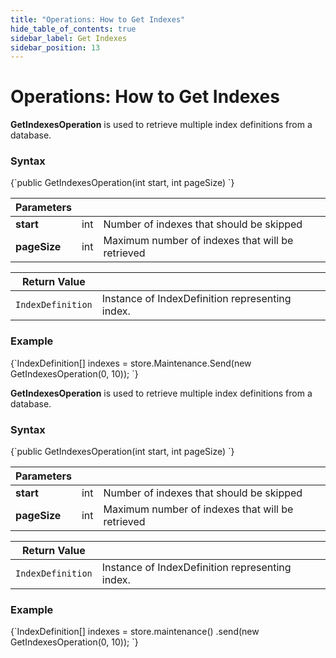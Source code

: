 ```yaml
---
title: "Operations: How to Get Indexes"
hide_table_of_contents: true
sidebar_label: Get Indexes
sidebar_position: 13
---
```





# Operations: How to Get Indexes
<LanguageSwitcher supportedLanguages={supportedLanguages} />
<LanguageContent language="csharp">


**GetIndexesOperation** is used to retrieve multiple index definitions from a database.

### Syntax

<TabItem value="get_2_0" label="get_2_0">
<CodeBlock language="csharp">
{`public GetIndexesOperation(int start, int pageSize)
`}
</CodeBlock>
</TabItem>

| Parameters | | |
| ------------- | ------------- | ----- |
| **start** | int | Number of indexes that should be skipped |
| **pageSize** | int | Maximum number of indexes that will be retrieved  |

| Return Value | |
| ------------- | ----- |
| `IndexDefinition` | Instance of IndexDefinition representing index. |

### Example

<TabItem value="get_2_1" label="get_2_1">
<CodeBlock language="csharp">
{`IndexDefinition[] indexes = store.Maintenance.Send(new GetIndexesOperation(0, 10));
`}
</CodeBlock>
</TabItem>


</LanguageContent>
<LanguageContent language="java">


**GetIndexesOperation** is used to retrieve multiple index definitions from a database.

### Syntax

<TabItem value="get_2_0" label="get_2_0">
<CodeBlock language="java">
{`public GetIndexesOperation(int start, int pageSize)
`}
</CodeBlock>
</TabItem>

| Parameters | | |
| ------------- | ------------- | ----- |
| **start** | int | Number of indexes that should be skipped |
| **pageSize** | int | Maximum number of indexes that will be retrieved  |

| Return Value | |
| ------------- | ----- |
| `IndexDefinition` | Instance of IndexDefinition representing index. |

### Example

<TabItem value="get_2_1" label="get_2_1">
<CodeBlock language="java">
{`IndexDefinition[] indexes
    = store.maintenance()
        .send(new GetIndexesOperation(0, 10));
`}
</CodeBlock>
</TabItem>


</LanguageContent>

<!---
### Indexes
- [What are Indexes](../../../../indexes/what-are-indexes)
- [Creating and Deploying Indexes](../../../../indexes/creating-and-deploying)

### Server
- [Index Administration](../../../../server/administration/index-administration)

### Operations
- [How to Get Indexes](../../../../client-api/operations/maintenance/indexes/get-indexes)
- [How to Put Indexes](../../../../client-api/operations/maintenance/indexes/put-indexes)
- [How to Delete Index](../../../../client-api/operations/maintenance/indexes/delete-index)


-->